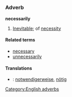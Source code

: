 =={{en}}==
===Adverb===
'''necessarily'''
#[[Inevitable]]; of [[necessity]]

====Related terms====
*[[necessary]]
*[[unnecessarily]]

====Translations====
*{{de}}: [[notwendigerweise]], [[nötig]]
[[Category:English adverbs]]